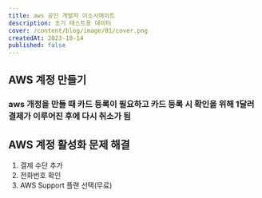 ```yaml
---
title: aws 공인 개발자 어소시에이트
description: 초기 테스트용 데이터
cover: /content/blog/image/01/cover.png
createdAt: 2023-10-14
published: false
---
```


## AWS 계정 만들기
### aws 개정을 만들 때 카드 등록이 필요하고 카드 등록 시 확인을 위해 1달러 결제가 이루어진 후에 다시 취소가 됨

## AWS 계정 활성화 문제 해결
1. 결제 수단 추가
2. 전화번호 확인
3. AWS Support 플랜 선택(무료)

